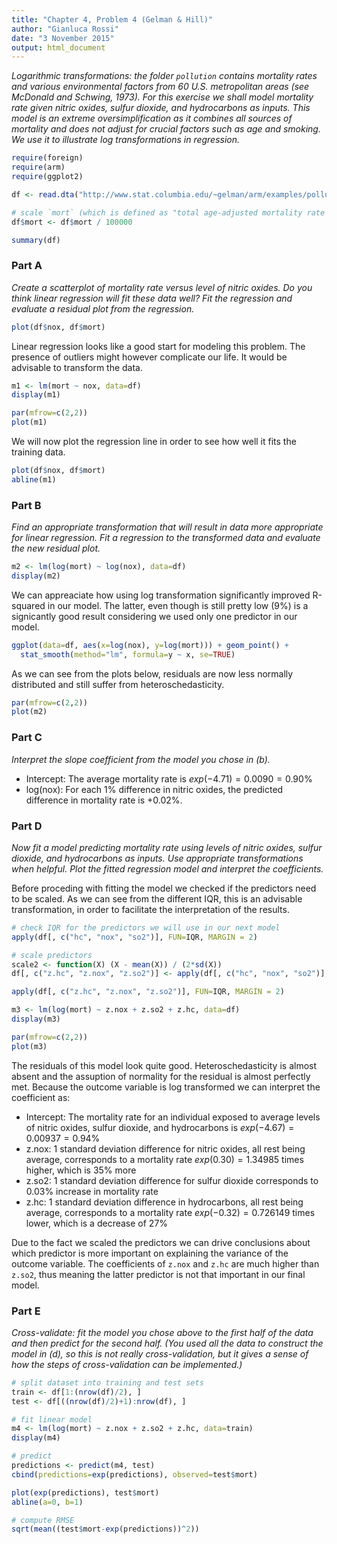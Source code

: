 ```yaml
---
title: "Chapter 4, Problem 4 (Gelman & Hill)"
author: "Gianluca Rossi"
date: "3 November 2015"
output: html_document
---
```


*Logarithmic transformations: the folder `pollution` contains mortality rates and various environmental factors from 60 U.S. metropolitan areas (see McDonald and Schwing, 1973). For this exercise we shall model mortality rate given nitric oxides, sulfur dioxide, and hydrocarbons as inputs. This model is an extreme oversimplification as it combines all sources of mortality and does not adjust for crucial factors such as age and smoking. We use it to illustrate log transformations in regression.*

```r
require(foreign)
require(arm)
require(ggplot2)
```

```r
df <- read.dta("http://www.stat.columbia.edu/~gelman/arm/examples/pollution/pollution.dta")

# scale `mort` (which is defined as "total age-adjusted mortality rate per 100,000")
df$mort <- df$mort / 100000

summary(df)
```


### Part A
*Create a scatterplot of mortality rate versus level of nitric oxides. Do you think linear regression will fit these data well? Fit the regression and evaluate a residual plot from the regression.*

```r
plot(df$nox, df$mort)
```

Linear regression looks like a good start for modeling this problem. The presence of outliers might however complicate our life. It would be advisable to transform the data.

```r
m1 <- lm(mort ~ nox, data=df)
display(m1)
```

```r
par(mfrow=c(2,2))
plot(m1)
```

We will now plot the regression line in order to see how well it fits the training data. 

```r
plot(df$nox, df$mort)
abline(m1)
```


### Part B
*Find an appropriate transformation that will result in data more appropriate for linear regression. Fit a regression to the transformed data and evaluate the new residual plot.*

```r
m2 <- lm(log(mort) ~ log(nox), data=df)
display(m2)
```

We can appreaciate how using log transformation significantly improved R-squared in our model. The latter, even though is still pretty low (9%) is a signicantly good result considering we used only one predictor in our model. 

```r
ggplot(data=df, aes(x=log(nox), y=log(mort))) + geom_point() + 
  stat_smooth(method="lm", formula=y ~ x, se=TRUE)
```

As we can see from the plots below, residuals are now less normally distributed and still suffer from heteroschedasticity. 

```r
par(mfrow=c(2,2))
plot(m2)
```


### Part C
*Interpret the slope coefficient from the model you chose in (b).*

* Intercept: The average mortality rate is $exp(-4.71) = 0.0090 = 0.90\%$
* log(nox): For each 1% difference in nitric oxides, the predicted difference in mortality rate is +0.02%.


### Part D
*Now fit a model predicting mortality rate using levels of nitric oxides, sulfur dioxide, and hydrocarbons as inputs. Use appropriate transformations when helpful. Plot the fitted regression model and interpret the coefficients.*

Before proceding with fitting the model we checked if the predictors need to be scaled. As we can see from the different IQR, this is an advisable transformation, in order to facilitate the interpretation of the results.

```r
# check IQR for the predictors we will use in our next model
apply(df[, c("hc", "nox", "so2")], FUN=IQR, MARGIN = 2)

# scale predictors
scale2 <- function(X) (X - mean(X)) / (2*sd(X))
df[, c("z.hc", "z.nox", "z.so2")] <- apply(df[, c("hc", "nox", "so2")], FUN=scale2, MARGIN = 2)

apply(df[, c("z.hc", "z.nox", "z.so2")], FUN=IQR, MARGIN = 2)
```

```r
m3 <- lm(log(mort) ~ z.nox + z.so2 + z.hc, data=df)
display(m3)
```

```r
par(mfrow=c(2,2))
plot(m3)
```

The residuals of this model look quite good. Heteroschedasticity is almost absent and the assuption of normality for the residual is almost perfectly met. 
Because the outcome variable is log transformed we can interpret the coefficient as:

* Intercept: The mortality rate for an individual exposed to average levels of nitric oxides, sulfur dioxide, and hydrocarbons is $exp(-4.67) = 0.00937 = 0.94\%$
* z.nox: 1 standard deviation difference for nitric oxides, all rest being average, corresponds to a mortality rate $exp(0.30) = 1.34985$ times higher, which is 35% more
* z.so2: 1 standard deviation difference for sulfur dioxide corresponds to 0.03% increase in mortality rate
* z.hc: 1 standard deviation difference in hydrocarbons, all rest being average, corresponds to a mortality rate $exp(-0.32) = 0.726149$ times lower, which is a decrease of 27%

Due to the fact we scaled the predictors we can drive conclusions about which predictor is more important on explaining the variance of the outcome variable. The coefficients of `z.nox` and `z.hc` are much higher than `z.so2`, thus meaning the latter predictor is not that important in our final model.


### Part E
*Cross-validate: fit the model you chose above to the first half of the data and then predict for the second half. (You used all the data to construct the model in (d), so this is not really cross-validation, but it gives a sense of how the steps of cross-validation can be implemented.)*

```r
# split dataset into training and test sets
train <- df[1:(nrow(df)/2), ]
test <- df[((nrow(df)/2)+1):nrow(df), ]

# fit linear model
m4 <- lm(log(mort) ~ z.nox + z.so2 + z.hc, data=train)
display(m4)

# predict
predictions <- predict(m4, test)
cbind(predictions=exp(predictions), observed=test$mort)

plot(exp(predictions), test$mort)
abline(a=0, b=1)

# compute RMSE
sqrt(mean((test$mort-exp(predictions))^2))
```